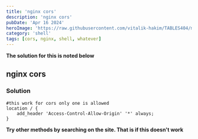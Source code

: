 ```yaml
---
title: 'nginx cors'
description: 'nginx cors'
pubDate: 'Apr 16 2024'
heroImage: 'https://raw.githubusercontent.com/vitalik-hakim/TABLES404/main/error_b/SHELL.jpg'
category: 'shell'
tags: [cors, nginx, shell, whatever]
---
```


**The solution for this is noted below**

## nginx cors

### Solution

```shell
#this work for cors only one is allowed
location / {
    add_header 'Access-Control-Allow-Origin' '*' always;
}
```

**Try other methods by searching on the site. That is if this doesn't work**
